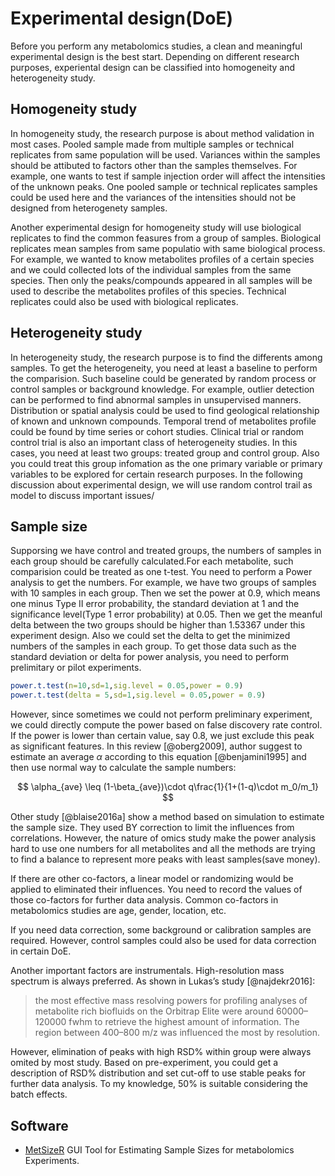 # Experimental design(DoE)

Before you perform any metabolomics studies, a clean and meaningful experimental design is the best start. Depending on different research purposes, experiental design can be classified into homogeneity and heterogeneity study.

## Homogeneity study

In homogeneity study, the research purpose is about method validation in most cases. Pooled sample made from multiple samples or technical replicates from same population will be used. Variances within the samples should be attibuted to factors other than the samples themselves. For example, one wants to test if sample injection order will affect the intensities of the unknown peaks. One pooled sample or technical replicates samples could be used here and the variances of the intensities should not be designed from heterogenety samples.

Another experimental design for homogeneity study will use biological replicates to find the common feasures from a group of samples. Biological replicates mean samples from same populatio with same biological process. For example, we wanted to know metabolites profiles of a certain species and we could collected lots of the individual samples from the same species. Then only the peaks/compounds appeared in all samples will be used to describe the metabolites profiles of this species. Technical replicates could also be used with biological replicates.

## Heterogeneity study

In heterogeneity study, the research purpose is to find the differents among samples. To get the heterogeneity, you need at least a baseline to perform the comparision. Such baseline could be generated by random process or control samples or background knowledge. For example, outlier detection can be performed to find abnormal samples in unsupervised manners. Distribution or spatial analysis could be used to find geological relationship of known and unknown compounds. Temporal trend of metabolites profile could be found by time series or cohort studies. Clinical trial or random control trial is also an important class of heterogeneity studies. In this cases, you need at least two groups: treated group and control group. Also you could treat this group infomation as the one primary variable or primary variables to be explored for certain research purposes. In the following discussion about experimental design, we will use random control trail as model to discuss important issues/

## Sample size

Supporsing we have control and treated groups, the numbers of samples in each group should be carefully calculated.For each metabolite, such comparision could be treated as one t-test. You need to perform a Power analysis to get the numbers. For example, we have two groups of samples with 10 samples in each group. Then we set the power at 0.9, which means one minus Type II error probability, the standard deviation at 1 and the significance level(Type 1 error probability) at 0.05. Then we get the meanful delta between the two groups should be higher than 1.53367 under this experiment design. Also we could set the delta to get the minimized numbers of the samples in each group. To get those data such as the standard deviation or delta for power analysis, you need to perform prelimitary or pilot experiments.

```r
power.t.test(n=10,sd=1,sig.level = 0.05,power = 0.9)
power.t.test(delta = 5,sd=1,sig.level = 0.05,power = 0.9)
```

However, since sometimes we could not perform preliminary experiment, we could directly compute the power based on false discovery rate control. If the power is lower than certain value, say 0.8, we just exclude this peak as significant features. In this review [@oberg2009], author suggest to estimate an average $\alpha$ according to this equation [@benjamini1995] and then use normal way to calculate the sample numbers:

$$
\alpha_{ave} \leq (1-\beta_{ave})\cdot q\frac{1}{1+(1-q)\cdot m_0/m_1}
$$

Other study [@blaise2016a] show a method based on simulation to estimate the sample size. They used BY correction to limit the influences from correlations. However, the nature of omics study make the power analysis hard to use one numbers for all metabolites and all the methods are trying to find a balance to represent more peaks with least samples(save money).

If there are other co-factors, a linear model or randomizing would be applied to eliminated their influences. You need to record the values of those co-factors for further data analysis. Common co-factors in metabolomics studies are age, gender, location, etc.

If you need data correction, some background or calibration samples are required. However, control samples could also be used for data correction in certain DoE.

Another important factors are instrumentals. High-resolution mass spectrum is always preferred. As shown in Lukas's study [@najdekr2016]: 

> the most effective mass resolving powers for profiling analyses of metabolite rich biofluids on the Orbitrap Elite were around 60000–120000 fwhm to retrieve the highest amount of information. The region between 400–800 m/z was influenced the most by resolution.

However, elimination of peaks with high RSD% within group were always omited by most study. Based on pre-experiment, you could get a description of RSD% distribution and set cut-off to use stable peaks for further data analysis. To my knowledge, 50% is suitable considering the batch effects.

## Software

- [MetSizeR](https://github.com/cran/MetSizeR) GUI Tool for Estimating Sample Sizes for metabolomics Experiments.

